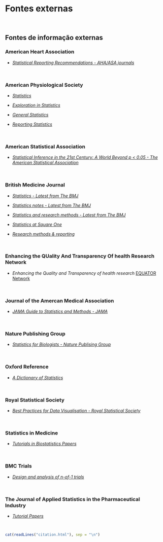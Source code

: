 # **Fontes externas** {#fontes-externas}

<br>

## Fontes de informação externas

### American Heart Association

-   [*Statistical Reporting Recommendations - AHA/ASA journals*](https://www.ahajournals.org/statistical-recommendations)

<br>

### American Physiological Society

-   [*Statistics*](https://journals.physiology.org/topic/advances-collections/statistics?seriesKey=&tagCode=&)

-   [*Exploration in Statistics*](https://journals.physiology.org/topic/advances-collections/explorations-in-statistics?seriesKey=&tagCode=&)

-   [*General Statistics*](https://journals.physiology.org/topic/advances-collections/general-statistics?seriesKey=&tagCode=&)

-   [*Reporting Statistics*](https://journals.physiology.org/topic/advances-collections/reporting-statistics?seriesKey=&tagCode=&)

<br>

### American Statistical Association
 
-   [*Statistical Inference in the 21st Century: A World Beyond p \< 0.05 - The American Statistical Association*](https://www.tandfonline.com/toc/utas20/73/sup1?nav=tocList)

<br>

### British Medicine Journal

-   [*Statistics - Latest from The BMJ*](https://www.bmj.com/specialties/statistics)

-   [*Statistics notes - Latest from The BMJ*](https://www.bmj.com/specialties/statistics-notes)

-   [*Statistics and research methods - Latest from The BMJ*](https://www.bmj.com/specialties/statistics-and-research-methods)

-   [*Statistics at Square One*](https://www.bmj.com/about-bmj/resources-readers/publications/statistics-square-one)

-   [*Research methods & reporting*](https://www.bmj.com/research/research-methods-and-reporting)

<br>

### Enhancing the QUality And Transparency Of health Research Network

-   *Enhancing the Quality and Transparency of health research* [EQUATOR Network](https://www.equator-network.org)

<br>

### Journal of the Amercan Medical Association

-   [*JAMA Guide to Statistics and Methods - JAMA*](https://jamanetwork.com/collections/44042/jama-guide-to-statistics-and-methods)

<br>

### Nature Publishing Group

-   [*Statistics for Biologists - Nature Publising Group*](https://www.nature.com/collections/qghhqm)

<br>

### Oxford Reference

-   [*A Dictionary of Statistics*](https://www.oxfordreference.com/display/10.1093/acref/9780199679188.001.0001/acref-9780199679188)

<br>

### Royal Statistical Society

-   [*Best Practices for Data Visualisation - Royal Statistical Society*](https://royal-statistical-society.github.io/datavisguide)

<br>

### Statistics in Medicine

-   [*Tutorials in Biostatistics Papers*](https://onlinelibrary.wiley.com/page/journal/10970258/homepage/tutorials.htm)

<br>

### BMC Trials

-   [*Design and analysis of n-of-1 trials*](https://www.biomedcentral.com/collections/DANT)

<br>

### The Journal of Applied Statistics in the Pharmaceutical Industry

-   [*Tutorial Papers*](https://onlinelibrary.wiley.com/page/journal/15391612/homepage/tutorial_papers.htm)

<br>

```r
cat(readLines("citation.html"), sep = "\n")
```

<br>
